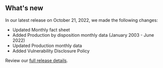 ## What's new

In our latest release on October 21, 2022, we made the following changes:

- Updated <Link href="/fact-sheet" linkType="default">Monthly fact sheet</Link>
- Added <Link href="/downloads/production-by-disposition/" linkType="default">Production by disposition monthly data (January 2003 - June 2022)</Link>
- Updated <Link href="/downloads/production-by-month/" linkType="default">Production monthly data</Link>
- Added <Link href="/vdp/" linkType="default">Vulnerability Disclosure Policy</Link>

Review our [full release details](https://github.com/ONRR/nrrd/releases).
